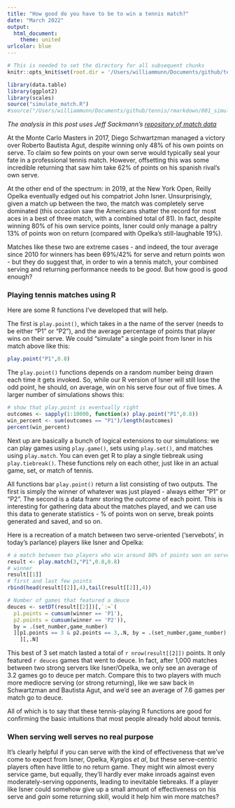 ```yaml
---
title: "How good do you have to be to win a tennis match?"
date: "March 2022"
output: 
  html_document:
    theme: united
urlcolor: blue
---
```


```r
# This is needed to set the directory for all subsequent chunks
knitr::opts_knit$set(root.dir = '/Users/williammunn/Documents/github/tennis/functions/')
```

```r
library(data.table)
library(ggplot2)
library(scales)
source("simulate_match.R")
#source("/Users/williammunn/Documents/github/tennis/rmarkdown/001_simulating_matches/001_simulating_matches.R",local = knitr::knit_global())
```

*The analysis in this post uses Jeff Sackmann's [repository of match data](https://github.com/JeffSackmann/tennis_atp)*

At the Monte Carlo Masters in 2017, Diego Schwartzman managed a victory over Roberto Bautista Agut, despite winning only 48% of his own points on serve. To claim so few points on your own serve would typically seal your fate in a professional tennis match. However, offsetting this was some incredible returning that saw him take 62% of points on his spanish rival's own serve.

At the other end of the spectrum: in 2019, at the New York Open, Reilly Opelka eventually edged out his compatriot John Isner. Unsurprisingly, given a match up between the two, the match was completely serve dominated (this occasion saw the Americans shatter the record for most aces in a best of three match, with a combined total of 81). In fact, despite winning 80% of his own service points, Isner could only manage a paltry 13% of points won on return (compared with Opelka's still-laughable 19%).

Matches like these two are extreme cases - and indeed, the tour average since 2010 for winners has been 69%/42% for serve and return points won - but they do suggest that, in order to win a tennis match, your combined serving and returning performance needs to be *good*. But how good is good enough?

### Playing tennis matches using R

Here are some R functions I've developed that will help.

The first is `play.point()`, which takes in a the name of the server (needs to be either "P1" or "P2"), and the average percentage of points that player wins on their serve. We could "simulate" a single point from Isner in his match above like this:

```r
play.point("P1",0.8)
```

The `play.point()` functions depends on a random number being drawn each time it gets invoked. So, while our R version of  Isner will still lose the odd point, he should, on average, win on his serve four out of five times. A larger number of simulations shows this:

```r
# show that play.point is eventually right
outcomes <- sapply(1:10000, function(x) play.point("P1",0.8))
win_percent <- sum(outcomes == "P1")/length(outcomes)
percent(win_percent)
```

Next up are basically a bunch of logical extensions to our simulations: we can play games using `play.game()`, sets using `play.set()`, and matches using `play.match`. You can even get R to play a single tiebreak using `play.tiebreak()`. These functions rely on each other, just like in an actual game, set, or match of tennis.

All functions bar `play.point()` return a list consisting of two outputs. The first is simply the winner of whatever was just played - always either "P1" or "P2". The second is a data framr storing the *outcome* of each point. This is interesting for gathering data about the matches played, and we can use this data to generate statistics - % of points won on serve, break points generated and saved, and so on.

Here is a recreation of a match between two serve-oriented ('servebots', in today's parlance) players like Isner and Opelka:

```r
# a match between two players who win around 80% of points won on serve
result <- play.match(3,"P1",0.8,0.8)
# winner
result[[1]]
# first and last few points
rbind(head(result[[2]],4),tail(result[[2]],4))
```

```r
# Number of games that featured a deuce
deuces <- setDT(result[[2]])[,`:=`(
  p1.points = cumsum(winner == 'P1'),
  p2.points = cumsum(winner == 'P2')),
  by = .(set_number,game_number)
  ][p1.points == 3 & p2.points == 3,.N, by = .(set_number,game_number)
    ][,.N]
```

This best of 3 set match lasted a total of `r nrow(result[[2]])` points. It only featured `r deuces` games that went to deuce. In fact, after 1,000 matches between two strong servers like Isner/Opelka, we only see an average of 3.2 games go to deuce per match. Compare this to two players with much more mediocre serving (or strong returning), like we saw back in Schwartzman and Bautista Agut, and we'd see an average of 7.6 games per match go to deuce.

All of which is to say that these tennis-playing R functions are good for confirming the basic intuitions that most people already hold about tennis.

### When serving well serves no real purpose

It's clearly helpful if you can serve with the kind of effectiveness that we've come to expect from Isner, Opelka, Kyrgios *et al*, but these serve-centric players often have little to no return game. They might win almost every service game, but equally, they'll hardly ever make inroads against even moderately-serving opponents, leading to inevitable tiebreaks. If a player like Isner could somehow give up a small amount of effectiveness on his serve and *gain* some returning skill, would it help him win more matches?

